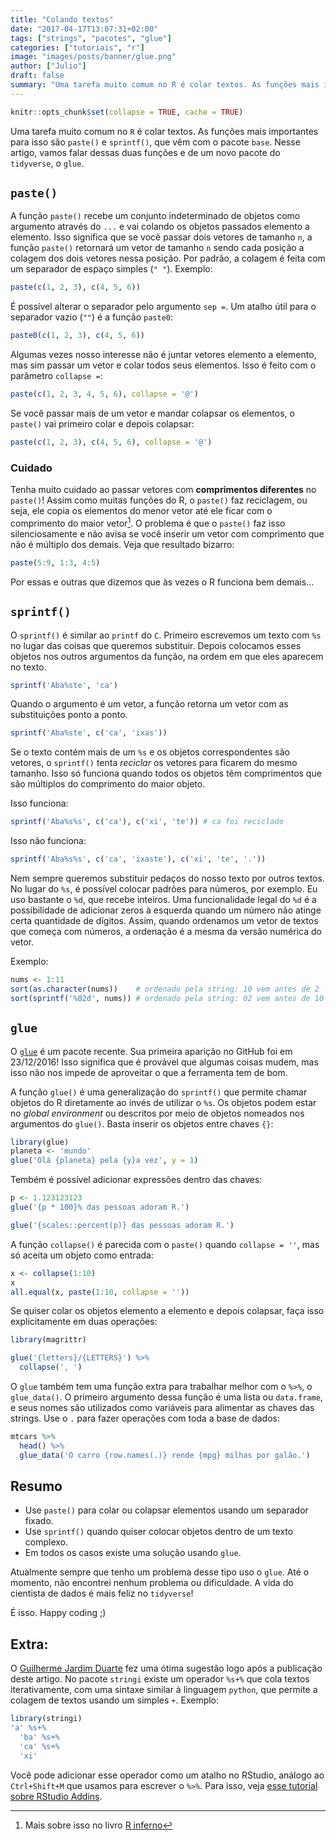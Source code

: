 ```yaml
---
title: "Colando textos"
date: "2017-04-17T13:07:31+02:00"
tags: ["strings", "pacotes", "glue"]
categories: ["tutoriais", "r"]
image: "images/posts/banner/glue.png"
author: ["Julio"]
draft: false
summary: "Uma tarefa muito comum no R é colar textos. As funções mais importantes para isso são paste() e sprintf(), que vêm com o pacote base. Nesse artigo, vamos falar dessas duas funções e de um novo pacote do tidyverse, o glue."
---
```


```r
knitr::opts_chunk$set(collapse = TRUE, cache = TRUE)
```

Uma tarefa muito comum no `R` é colar textos. As funções mais importantes para isso são `paste()` e `sprintf()`, que vêm com o pacote `base`. Nesse artigo, vamos falar dessas duas funções e de um novo pacote do `tidyverse`, o `glue`.

## `paste()`

A função `paste()` recebe um conjunto indeterminado de objetos como argumento através do `...` e vai colando os objetos passados elemento a elemento. Isso significa que se você passar dois vetores de tamanho `n`, a função `paste()` retornará um vetor de tamanho `n` sendo cada posição a colagem dos dois vetores nessa posição. Por padrão, a colagem é feita com um separador de espaço simples (`" "`). Exemplo:

```r
paste(c(1, 2, 3), c(4, 5, 6))
```

É possível alterar o separador pelo argumento `sep = `. Um atalho útil para o separador vazio (`""`) é a função `paste0`:

```r
paste0(c(1, 2, 3), c(4, 5, 6))
```

Algumas vezes nosso interesse não é juntar vetores elemento a elemento, mas sim passar um vetor e colar todos seus elementos. Isso é feito com o parâmetro `collapse = `:

```r
paste(c(1, 2, 3, 4, 5, 6), collapse = '@')
```

Se você passar mais de um vetor e mandar colapsar os elementos, o `paste()` vai primeiro colar e depois colapsar:

```r
paste(c(1, 2, 3), c(4, 5, 6), collapse = '@')
```

### Cuidado

Tenha muito cuidado ao passar vetores com **comprimentos diferentes** no `paste()`! Assim como muitas funções do R, o `paste()` faz reciclagem, ou seja, ele copia os elementos do menor vetor até ele ficar com o comprimento do maior vetor[^1]. O problema é que o `paste()` faz isso silenciosamente e não avisa se você inserir um vetor com comprimento que não é múltiplo dos demais. Veja que resultado bizarro:

[^1]: Mais sobre isso no livro [R inferno](http://www.burns-stat.com/pages/Tutor/R_inferno.pdf)

```r
paste(5:9, 1:3, 4:5)
```

Por essas e outras que dizemos que às vezes o R funciona bem demais...

## `sprintf()`

O `sprintf()` é similar ao `printf` do `C`. Primeiro escrevemos um texto com `%s` no lugar das coisas que queremos substituir. Depois colocamos esses objetos nos outros argumentos da função, na ordem em que eles aparecem no texto.

```r
sprintf('Aba%ste', 'ca')
```

Quando o argumento é um vetor, a função retorna um vetor com as substituições ponto a ponto.

```r
sprintf('Aba%ste', c('ca', 'ixas'))
```

Se o texto contém mais de um `%s` e os objetos correspondentes são vetores, o `sprintf()` tenta *reciclar* os vetores para ficarem do mesmo tamanho. Isso só funciona quando todos os objetos têm comprimentos que são múltiplos do comprimento do maior objeto.

Isso funciona:

```r
sprintf('Aba%s%s', c('ca'), c('xi', 'te')) # ca foi reciclado
```

Isso não funciona:

```r
sprintf('Aba%s%s', c('ca', 'ixaste'), c('xi', 'te', '.'))
```

Nem sempre queremos substituir pedaços do nosso texto por outros textos. No lugar do `%s`, é possível colocar padrões para números, por exemplo. Eu uso bastante o `%d`, que recebe inteiros. Uma funcionalidade legal do `%d` é a possibilidade de adicionar zeros à esquerda quando um número não atinge certa quantidade de dígitos. Assim, quando ordenamos um vetor de textos que começa com números, a ordenação é a mesma da versão numérica do vetor.

Exemplo:

```r
nums <- 1:11
sort(as.character(nums))    # ordenado pela string: 10 vem antes de 2
sort(sprintf('%02d', nums)) # ordenado pela string: 02 vem antes de 10
```

## `glue`

O [`glue`](https://github.com/tidyverse/glue) é um pacote recente. Sua primeira aparição no GitHub foi em 23/12/2016! Isso significa que é provável que algumas coisas mudem, mas isso não nos impede de aproveitar o que a ferramenta tem de bom.

A função `glue()` é uma generalização do `sprintf()` que permite chamar objetos do R diretamente ao invés de utilizar o `%s`. Os objetos podem estar no *global environment* ou descritos por meio de objetos nomeados nos argumentos do `glue()`. Basta inserir os objetos entre chaves `{}`:

```r
library(glue)
planeta <- 'mundo'
glue('Olá {planeta} pela {y}a vez', y = 1)
```

Tembém é possível adicionar expressões dentro das chaves:

```r
p <- 1.123123123
glue('{p * 100}% das pessoas adoram R.')
```

```r
glue('{scales::percent(p)} das pessoas adoram R.')
```

A função `collapse()` é parecida com o `paste()` quando `collapse = ''`, mas só aceita um objeto como entrada:

```r
x <- collapse(1:10)
x
all.equal(x, paste(1:10, collapse = ''))
```

Se quiser colar os objetos elemento a elemento e depois colapsar, faça isso explicitamente em duas operações:

```r
library(magrittr)
```

```r
glue('{letters}/{LETTERS}') %>% 
  collapse(', ')
```

O `glue` também tem uma função extra para trabalhar melhor com o `%>%`, o `glue_data()`. O primeiro argumento dessa função é uma lista ou `data.frame`, e seus nomes são utilizados como variáveis para alimentar as chaves das strings. Use o `.` para fazer operações com toda a base de dados:

```r
mtcars %>% 
  head() %>% 
  glue_data('O carro {row.names(.)} rende {mpg} milhas por galão.')
```

## Resumo

- Use `paste()` para colar ou colapsar elementos usando um separador fixado.
- Use `sprintf()` quando quiser colocar objetos dentro de um texto complexo.
- Em todos os casos existe uma solução usando `glue`.

Atualmente sempre que tenho um problema desse tipo uso o `glue`. Até o momento, não encontrei nenhum problema ou dificuldade. A vida do cientista de dados é mais feliz no `tidyverse`!

É isso. Happy coding ;)

## Extra:

O [Guilherme Jardim Duarte](https://github.com/duarteguilherme) fez uma ótima sugestão logo após a publicação deste artigo. No pacote `stringi` existe um operador `%s+%` que cola textos iterativamente, com uma sintaxe similar à linguagem `python`, que permite a colagem de textos usando um simples `+`. Exemplo:

```r
library(stringi)
'a' %s+%
  'ba' %s+%
  'ca' %s+%
  'xi'
```

Você pode adicionar esse operador como um atalho no RStudio, análogo ao `Ctrl+Shift+M` que usamos para escrever o `%>%`. Para isso, veja [esse tutorial sobre RStudio Addins](https://rstudio.github.io/rstudioaddins/).

